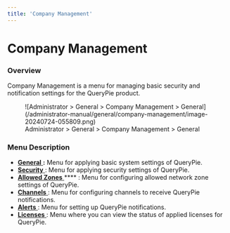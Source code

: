 ```yaml
---
title: 'Company Management'
---
```


# Company Management

### Overview

Company Management is a menu for managing basic security and notification settings for the QueryPie product.

<figure data-layout="center" data-align="center">
![Administrator &gt; General &gt; Company Management &gt; General](/administrator-manual/general/company-management/image-20240724-055809.png)
<figcaption>
Administrator &gt; General &gt; Company Management &gt; General
</figcaption>
</figure>


### Menu Description

* [ **General** ](company-management/general) **:** Menu for applying basic system settings of QueryPie.
* [ **Security** ](company-management/security) : Menu for applying security settings of QueryPie.
* [ **Allowed Zones** ](company-management/allowed-zones) **** : Menu for configuring allowed network zone settings of QueryPie.
* [ **Channels** ](company-management/channels) : Menu for configuring channels to receive QueryPie notifications.
* [ **Alerts** ](company-management/alerts) : Menu for setting up QueryPie notifications.
* [ **Licenses** ](company-management/licenses) : Menu where you can view the status of applied licenses for QueryPie.
